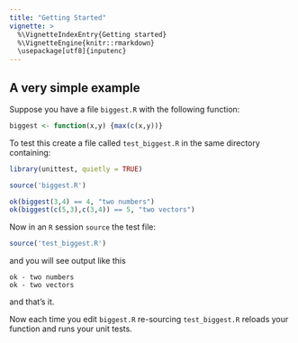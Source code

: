 ```yaml
---
title: "Getting Started"
vignette: >
  %\VignetteIndexEntry{Getting started}
  %\VignetteEngine{knitr::rmarkdown}
  \usepackage[utf8]{inputenc}
---
```


## A very simple example

Suppose you have a file ``biggest.R`` with the following function:

```r
biggest <- function(x,y) {max(c(x,y))}
```

To test this create a file called ``test_biggest.R`` in the same directory containing:

```r
library(unittest, quietly = TRUE)

source('biggest.R')

ok(biggest(3,4) == 4, "two numbers")
ok(biggest(c(5,3),c(3,4)) == 5, "two vectors")
```

Now in an ``R`` session ``source`` the test file:

```r
source('test_biggest.R')
```

and you will see output like this

```
ok - two numbers
ok - two vectors
```

and that's it.

Now each time you edit ``biggest.R`` re-sourcing ``test_biggest.R``
reloads your function and runs your unit tests.
